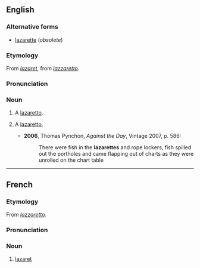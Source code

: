 ==English==
===Alternative forms===
*[[lazarette]] (''obsolete'')

===Etymology===
From {{F.}} ''[[#French|lazaret]]'', from {{It.}} ''[[lazzaretto]]''.

===Pronunciation===
{{IPA|/læzəˈɹɛt/}}

===Noun===
{{en-noun}}

# A [[lazaretto]].
# {{nautical}} A [[lazaretto]].
#*'''2006''', Thomas Pynchon, ''Against the Day'', Vintage 2007, p. 586:
#*:There were fish in the '''lazarettes''' and rope lockers, fish spilled out the portholes and came flapping out of charts as they were unrolled on the chart table

----

==French==
===Etymology===
From {{It.|fr}} ''[[lazzaretto]]''.

===Pronunciation===
{{IPA|/lazaʁɛ/}}

===Noun===
{{fr-noun|m}}

# [[#English|lazaret]]